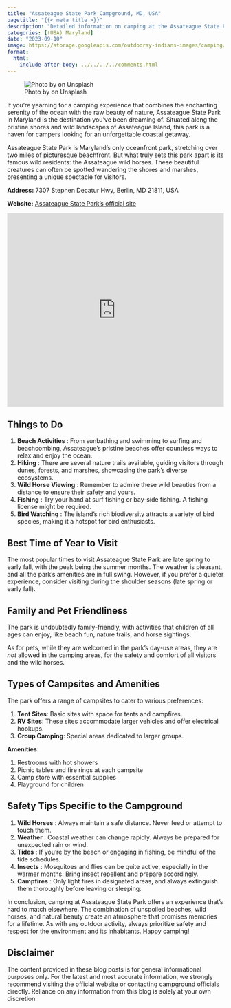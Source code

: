 ```yaml
---
title: "Assateague State Park Campground, MD, USA"
pagetitle: "{{< meta title >}}"
description: "Detailed information on camping at the Assateague State Park, Maryland, USA."
categories: [(USA) Maryland]
date: "2023-09-10"
image: https://storage.googleapis.com/outdoorsy-indians-images/camping/wild-horses-assateague-island.jpg
format:
  html:
    include-after-body: ../../../../comments.html
---
```


![Photo by on Unsplash](https://storage.googleapis.com/outdoorsy-indians-images/camping/wild-horses-assateague-island.jpg){fig-alt="wild horses on the beach" .preview-image}

If you're yearning for a camping experience that combines the enchanting serenity of the ocean with the raw beauty of nature, Assateague State Park in Maryland is the destination you've been dreaming of.
Situated along the pristine shores and wild landscapes of Assateague Island, this park is a haven for campers looking for an unforgettable coastal getaway.

Assateague State Park is Maryland's only oceanfront park, stretching over two miles of picturesque beachfront.
But what truly sets this park apart is its famous wild residents: the Assateague wild horses.
These beautiful creatures can often be spotted wandering the shores and marshes, presenting a unique spectacle for visitors.

**Address:** 7307 Stephen Decatur Hwy, Berlin, MD 21811, USA

**Website:** [Assateague State Park's official site](https://dnr.maryland.gov/publiclands/Pages/eastern/assateague.aspx)

```{=html}
<iframe src="https://www.google.com/maps/embed?pb=!1m18!1m12!1m3!1d3133.1576105346007!2d-75.16397612484178!3d38.25265047186887!2m3!1f0!2f0!3f0!3m2!1i1024!2i768!4f13.1!3m3!1m2!1s0x89b92583f66fb6b5%3A0x72adfe8928d04344!2s7307%20Stephen%20Decatur%20Hwy%2C%20Berlin%2C%20MD%2021811!5e0!3m2!1sen!2sus!4v1694388214140!5m2!1sen!2sus" width="100%" height="450" style="border:0;" allowfullscreen loading="lazy" referrerpolicy="no-referrer-when-downgrade"></iframe>
```

## Things to Do

1.  **Beach Activities** : From sunbathing and swimming to surfing and beachcombing, Assateague's pristine beaches offer countless ways to relax and enjoy the ocean.
2.  **Hiking** : There are several nature trails available, guiding visitors through dunes, forests, and marshes, showcasing the park's diverse ecosystems.
3.  **Wild Horse Viewing** : Remember to admire these wild beauties from a distance to ensure their safety and yours.
4.  **Fishing** : Try your hand at surf fishing or bay-side fishing. A fishing license might be required.
5.  **Bird Watching** : The island's rich biodiversity attracts a variety of bird species, making it a hotspot for bird enthusiasts.

## Best Time of Year to Visit

The most popular times to visit Assateague State Park are late spring to early fall, with the peak being the summer months.
The weather is pleasant, and all the park's amenities are in full swing.
However, if you prefer a quieter experience, consider visiting during the shoulder seasons (late spring or early fall).

## Family and Pet Friendliness

The park is undoubtedly family-friendly, with activities that children of all ages can enjoy, like beach fun, nature trails, and horse sightings.

As for pets, while they are welcomed in the park's day-use areas, they are *not* allowed in the camping areas, for the safety and comfort of all visitors and the wild horses.

## Types of Campsites and Amenities

The park offers a range of campsites to cater to various preferences:

1.  **Tent Sites**: Basic sites with space for tents and campfires.
2.  **RV Sites**: These sites accommodate larger vehicles and offer electrical hookups.
3.  **Group Camping**: Special areas dedicated to larger groups.

**Amenities:**

1.  Restrooms with hot showers
2.  Picnic tables and fire rings at each campsite
3.  Camp store with essential supplies
4.  Playground for children

## Safety Tips Specific to the Campground

1.  **Wild Horses** : Always maintain a safe distance. Never feed or attempt to touch them.
2.  **Weather** : Coastal weather can change rapidly. Always be prepared for unexpected rain or wind.
3.  **Tides** : If you're by the beach or engaging in fishing, be mindful of the tide schedules.
4.  **Insects** : Mosquitoes and flies can be quite active, especially in the warmer months. Bring insect repellent and prepare accordingly.
5.  **Campfires** : Only light fires in designated areas, and always extinguish them thoroughly before leaving or sleeping.

In conclusion, camping at Assateague State Park offers an experience that's hard to match elsewhere.
The combination of unspoiled beaches, wild horses, and natural beauty create an atmosphere that promises memories for a lifetime.
As with any outdoor activity, always prioritize safety and respect for the environment and its inhabitants.
Happy camping!

::: callout-important
## Disclaimer

The content provided in these blog posts is for general informational purposes only.
For the latest and most accurate information, we strongly recommend visiting the official website or contacting campground officials directly.
Reliance on any information from this blog is solely at your own discretion.
:::
